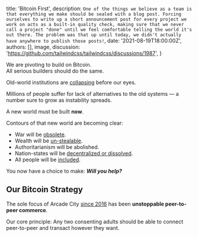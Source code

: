 
  title: 'Bitcoin First',
  description: `One of the things we believe as a team is that everything we make should be sealed with a blog post. Forcing ourselves to write up a short announcement post for every project we work on acts as a built-in quality check, making sure that we never call a project "done" until we feel comfortable telling the world it's out there. The problem was that up until today, we didn't actually have anywhere to publish those posts!`,
  date: '2021-08-19T18:00:00Z',
  authors: [],
  image,
  discussion: 'https://github.com/tailwindcss/tailwindcss/discussions/1987',
}

<p className='text-center italic text-xl leading-relaxed'>
  We are pivoting to build on Bitcoin.
  <br />
  All serious builders should do the same.
</p>

Old-world institutions are [collapsing](https://twitter.com/prestonjbyrne/status/1426546297050472454) before our eyes.

Millions of people suffer for lack of alternatives to the old systems &mdash; a number sure to grow as instability spreads.

A new world must be built **now**.

Contours of that new world are becoming clear:

- War will be [obsolete](https://twitter.com/JasonPLowery/status/1427357440773918720).
- Wealth will be [un-stealable](https://twitter.com/MsHodl/status/1426556209339912197).
- Authoritarianism will be <Link href='/blog/antidote'>abolished</Link>.
- Nation-states will be [decentralized or dissolved](https://twitter.com/woonomic/status/1427172525100912640).
- All people will be [included](https://twitter.com/jack/status/1426521682538344451).

You now have a choice to make: **_Will you help?_**

## Our Bitcoin Strategy

The sole focus of Arcade City [since 2016](https://blog.arcade.city/celebrating-three-years-of-arcade-city-19cb44ee26fd)
has been **unstoppable peer-to-peer commerce**.

Our core principle: Any two consenting adults should be able to connect peer-to-peer
and transact however they want.

<!-- It's no one else's business how they do so. -->

<!-- Any service provider should be able to connect directly with any customer. -->

<!-- Many people have talked a big game about decentralized Uber, but no one has delivered. -->

<!-- Arcade City has come the closest, succeeding on everything other than
meaningful blockchain integration. -->
